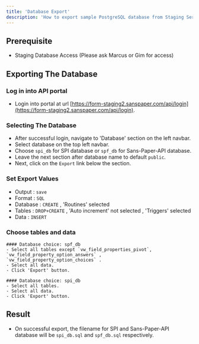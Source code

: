 ```yaml
---
title: 'Database Export'
description: 'How to export sample PostgreSQL database from Staging Server'
---
```


## <Icon icon="list-check"  size={30}/> Prerequisite
- Staging Database Access (Please ask Marcus or Gim for access)

## Exporting The Database

  ### Log in into API portal

  - Login into portal at url [https://form-staging2.sanspaper.com/api/login](https://form-staging2.sanspaper.com/api/login).

  ### Selecting The Database

  - After successful login, navigate to 'Database' section on the left navbar.
  - Select database on the top left navbar. 
  - Choose `spi_db` for SPI database or `spf_db` for Sans-Paper-API database.
  - Leave the next section after database name to default `public`.
  - Next, click on the `Export` link below the section.

  ### Set Export Values

  - Output : `save`
  - Format : `SQL`
  - Database : `CREATE` , 'Routines' selected
  - Tables : `DROP+CREATE` , 'Auto increment' not selected , 'Triggers' selected
  - Data : `INSERT`

  ### Choose tables and data

    #### Database choice: spf_db
    - Select all tables except `vw_field_properties_pivot`, `vw_field_property_option_answers` , `vw_field_property_option_choices` .
    - Select all data.
    - Click 'Export' button.

    #### Database choice: spi_db
    - Select all tables.
    - Select all data.
    - Click 'Export' button.

## Result

- On successful export, the filename for SPI and Sans-Paper-API database will be `spi_db.sql` and `spf_db.sql` respectively.
